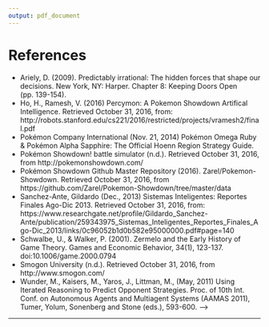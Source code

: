 ```yaml
---
output: pdf_document
---
```

<!--
The bib chunk below must go last in this document according to how R Markdown renders.  More info is at http://rmarkdown.rstudio.com/authoring_bibliographies_and_citations.html
-->

\backmatter

<!-- 
If you'd like to change the name of the bibliography to something else,
delete "References" and replace it.
-->

# References
* Ariely, D. (2009). Predictably irrational: The hidden forces that shape our decisions. New York, NY: Harper. Chapter 8: Keeping Doors Open (pp. 139-154).
* Ho, H., Ramesh, V. (2016) Percymon: A Pokemon Showdown Artifical Intelligence. Retrieved October 31, 2016, from: http://robots.stanford.edu/cs221/2016/restricted/projects/vramesh2/final.pdf
* Pokémon Company International (Nov. 21, 2014) Pokémon Omega Ruby & Pokémon Alpha Sapphire: The Official Hoenn Region Strategy Guide.
* Pokémon Showdown! battle simulator (n.d.). Retrieved October 31, 2016, from http://pokemonshowdown.com/
* Pokémon Showdown Github Master Repository (2016). Zarel/Pokemon-Showdown. Retrieved October 31, 2016, from https://github.com/Zarel/Pokemon-Showdown/tree/master/data
* Sanchez-Ante, Gildardo (Dec., 2013) Sistemas Inteligentes: Reportes Finales Ago-Dic 2013. Retrieved October 31, 2016, from: https://www.researchgate.net/profile/Gildardo_Sanchez-Ante/publication/259343975_Sistemas_Inteligentes_Reportes_Finales_Ago-Dic_2013/links/0c96052b1d0b582e95000000.pdf#page=140
* Schwalbe, U., & Walker, P. (2001). Zermelo and the Early History of Game Theory. Games and Economic Behavior, 34(1), 123-137. doi:10.1006/game.2000.0794
* Smogon University (n.d.). Retrieved October 31, 2016, from http://www.smogon.com/
* Wunder, M., Kaisers, M., Yaros, J., Littman, M., (May, 2011) Using Iterated Reasoning to Predict Opponent Strategies. Proc. of 10th Int. Conf. on Autonomous Agents and Multiagent Systems (AAMAS 2011), Tumer, Yolum, Sonenberg and Stone (eds.), 593-600. 
-->
\noindent

<!--
To create a hanging indent and spacing between entries.  These three lines may need to be removed for styles that don't require the hanging indent.
-->

\setlength{\parindent}{-0.20in}
\setlength{\leftskip}{0.20in}
\setlength{\parskip}{8pt}


<!--
This is just for testing with more citations for the bibliography at the end.  Add other entries into the list here if you'd like them to appear in the bibliography even if they weren't explicitly cited in the document.
-->

---